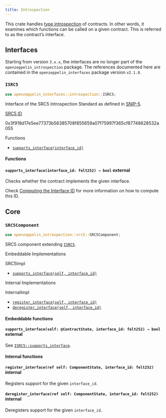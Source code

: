 ```yaml
---
title: Introspection
---
```


This crate handles [type introspection](https://en.wikipedia.org/wiki/Type_introspection) of contracts. In other words, it examines which functions can be called on a given contract. This is referred to as the contract’s interface.

## [](#interfaces)Interfaces

Starting from version `3.x.x`, the interfaces are no longer part of the `openzeppelin_introspection` package. The references documented here are contained in the `openzeppelin_interfaces` package version `v2.1.0`.

### [](#ISRC5)`ISRC5`[](https://github.com/OpenZeppelin/cairo-contracts/blob/release-v3.0.0-alpha.1/packages/interfaces/src/introspection.cairo)

```rust
use openzeppelin_interfaces::introspection::ISRC5;
```

Interface of the SRC5 Introspection Standard as defined in [SNIP-5](https://github.com/starknet-io/SNIPs/blob/main/SNIPS/snip-5.md).

[SRC5 ID](#ISRC5)

0x3f918d17e5ee77373b56385708f855659a07f75997f365cf87748628532a055

Functions

- [`supports_interface(interface_id)`](#ISRC5-supports_interface)

#### [](#ISRC5-Functions)Functions

#### [](#ISRC5-supports_interface)`supports_interface(interface_id: felt252) → bool` external

Checks whether the contract implements the given interface.

Check [Computing the Interface ID](../introspection#computing-the-interface-id) for more information on how to compute this ID.

## [](#core)Core

### [](#SRC5Component)`SRC5Component`[](https://github.com/OpenZeppelin/cairo-contracts/blob/release-v3.0.0-alpha.1/packages/introspection/src/src5.cairo)

```rust
use openzeppelin_introspection::src5::SRC5Component;
```

SRC5 component extending [`ISRC5`](#ISRC5).

Embeddable Implementations

SRC5Impl

- [`supports_interface(self, interface_id)`](#SRC5Component-supports_interface)

Internal Implementations

InternalImpl

- [`register_interface(self, interface_id)`](#SRC5Component-register_interface)
- [`deregister_interface(self, interface_id)`](#SRC5Component-deregister_interface)

#### [](#SRC5Component-Embeddable-Functions)Embeddable functions

#### [](#SRC5Component-supports_interface)`supports_interface(self: @ContractState, interface_id: felt252) → bool` external

See [`ISRC5::supports_interface`](#ISRC5-supports_interface).

#### [](#SRC5Component-Internal-Functions)Internal functions

#### [](#SRC5Component-register_interface)`register_interface(ref self: ComponentState, interface_id: felt252)` internal

Registers support for the given `interface_id`.

#### [](#SRC5Component-deregister_interface)`deregister_interface(ref self: ComponentState, interface_id: felt252)` internal

Deregisters support for the given `interface_id`.

